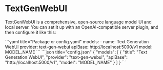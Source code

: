 
# TextGenWebUI

TextGenWebUI is a comprehensive, open-source language model UI and local server. You can set it up with an OpenAI-compatible server plugin, and then configure it like this:

<Tabs groupId="config-example">
    <TabItem value="yaml" label="YAML">
    ```yaml title="Package or config.yaml"
    models:
      - name: Text Generation WebUI
        provider: text-gen-webui
        apiBase: http://localhost:5000/v1
        model: MODEL_NAME
    ```
    </TabItem>
    <TabItem value="json" label="JSON">
    ```json title="config.json"
    {
      "models": [
        {
          "title": "Text Generation WebUI",
          "provider": "text-gen-webui",
          "apiBase": "http://localhost:5000/v1",
          "model": "MODEL_NAME"
        }
      ]
    }
    ```
    </TabItem>
</Tabs>
